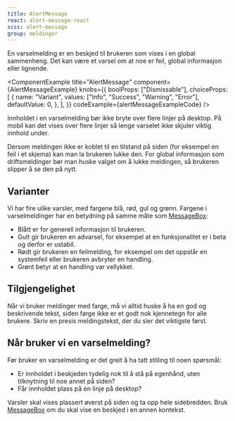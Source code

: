 ```yaml
---
title: AlertMessage
react: alert-message-react
scss: alert-message
group: meldinger
---
```



<Ingress>
    En varselmelding er en beskjed til brukeren som vises i en global sammenheng. Det kan være et varsel om at noe er
    feil, global informasjon eller lignende.
</Ingress>

<ComponentExample
    title="AlertMessage"
    component={AlertMessageExample}
    knobs={{
        boolProps: ["Dismissable"],
        choiceProps: [
            {
                name: "Variant",
                values: ["Info", "Success", "Warning", "Error"],
                defaultValue: 0,
            },
        ],
    }}
    codeExample={alertMessageExampleCode}
/>

Innholdet i en varselmelding bør ikke bryte over flere linjer på desktop. På mobil kan det vises over flere linjer så lenge varselet ikke skjuler viktig innhold under.

Dersom meldingen ikke er koblet til en tilstand på siden (for eksempel en feil i et skjema) kan man la brukeren lukke den. For global informasjon som driftsmeldinger bør man huske valget om å lukke meldingen, så brukeren slipper å se den på nytt.

## Varianter

Vi har fire ulike varsler, med fargene blå, rød, gul og grønn. Fargene i varselmeldinger har en betydning på samme måte som [MessageBox](/komponenter/messagebox):

-   Blått er for generell informasjon til brukeren.
-   Gult gir brukeren en advarsel, for eksempel at en funksjonalitet er i beta og derfor er ustabil.
-   Rødt gir brukeren en feilmelding, for eksempel om det oppstår en systemfeil eller brukeren avbryter en handling.
-   Grønt betyr at en handling var vellykket.

## Tilgjengelighet

Når vi bruker meldinger med farge, må vi alltid huske å ha en god og beskrivende tekst, siden farge ikke er et godt nok kjennetegn for alle brukere. Skriv en presis meldingstekst, der du sier det viktigste først.

## Når bruker vi en varselmelding?

Før bruker en varselmelding er det greit å ha tatt stilling til noen spørsmål:

-   Er innholdet i beskjeden tydelig nok til å stå på egenhånd, uten tilknytning til noe annet på siden?
-   Får innholdet plass på én linje på desktop?

Varsler skal vises plassert øverst på siden og ta opp hele sidebredden. Bruk [MessageBox](/komponenter/messagebox) om du skal vise en beskjed i en annen kontekst.

<Grid>
    <DoDontExample
        type="do"
        description="En varselmelding plassert øverst på siden"
        image="/assets/do-donts/alert-message-do-1.png"
    />
    <DoDontExample
        type="dont"
        description="I en annen kontekst brukes meldingsboks, ikke varselmelding"
        image="/assets/do-donts/alert-message-dont-1.png"
    />
</Grid>
